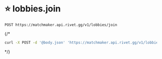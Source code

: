 # ⭐️ lobbies.join
```
POST https://matchmaker.api.rivet.gg/v1/lobbies/join
```


{/*<RequestExample>
```bash curl
curl -X POST -d '@body.json' 'https://matchmaker.api.rivet.gg/v1/lobbies/join'
```
</RequestExample>*/}
